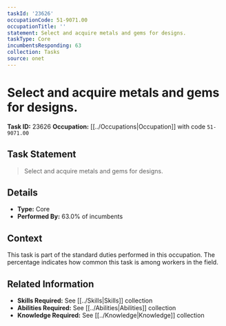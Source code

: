 ```yaml
---
taskId: '23626'
occupationCode: 51-9071.00
occupationTitle: ''
statement: Select and acquire metals and gems for designs.
taskType: Core
incumbentsResponding: 63
collection: Tasks
source: onet
---
```

# Select and acquire metals and gems for designs.

**Task ID:** 23626
**Occupation:** [[../Occupations|Occupation]] with code `51-9071.00`

## Task Statement

> Select and acquire metals and gems for designs.

## Details

- **Type:** Core
- **Performed By:** 63.0% of incumbents

## Context

This task is part of the standard duties performed in this occupation. The percentage indicates how common this task is among workers in the field.

## Related Information

- **Skills Required:** See [[../Skills|Skills]] collection
- **Abilities Required:** See [[../Abilities|Abilities]] collection
- **Knowledge Required:** See [[../Knowledge|Knowledge]] collection
